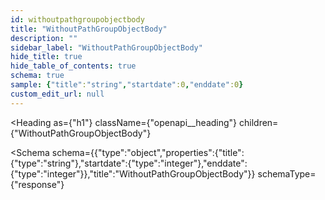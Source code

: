 ```yaml
---
id: withoutpathgroupobjectbody
title: "WithoutPathGroupObjectBody"
description: ""
sidebar_label: "WithoutPathGroupObjectBody"
hide_title: true
hide_table_of_contents: true
schema: true
sample: {"title":"string","startdate":0,"enddate":0}
custom_edit_url: null
---
```



<Heading
  as={"h1"}
  className={"openapi__heading"}
  children={"WithoutPathGroupObjectBody"}
>
</Heading>





<Schema
  schema={{"type":"object","properties":{"title":{"type":"string"},"startdate":{"type":"integer"},"enddate":{"type":"integer"}},"title":"WithoutPathGroupObjectBody"}}
  schemaType={"response"}
>
  
</Schema>
            